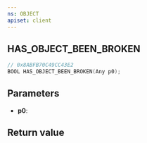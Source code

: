 ```yaml
---
ns: OBJECT
apiset: client
---
```

## HAS_OBJECT_BEEN_BROKEN

```c
// 0x8ABFB70C49CC43E2
BOOL HAS_OBJECT_BEEN_BROKEN(Any p0);
```


## Parameters
* **p0**:

## Return value